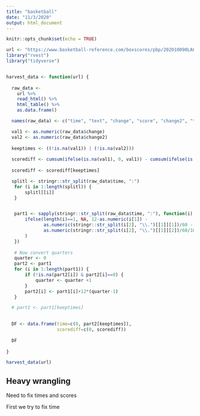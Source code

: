 ```yaml
---
title: "basketball"
date: "11/3/2020"
output: html_document
---
```


```r
knitr::opts_chunk$set(echo = TRUE)
```

```r
url <- "https://www.basketball-reference.com/boxscores/pbp/202010090LAL.html"
library("rvest")
library("tidyverse")


harvest_data <- function(url) {
    
  raw_data <-
    url %>% 
    read_html() %>% 
    html_table() %>% 
    as.data.frame()

  names(raw_data) <- c("time", "text", "change", "score", "change2", "text2")

  val1 <- as.numeric(raw_data$change) 
  val2 <- as.numeric(raw_data$change2)
   
  keeptimes <- ((!is.na(val1)) | (!is.na(val2)))
   
  scorediff <- cumsum(ifelse(is.na(val1), 0, val1)) - cumsum(ifelse(is.na(val2), 0, val2))
   
  scorediff <- scorediff[keeptimes]

  splitl <- stringr::str_split(raw_data$time, ":")
   for (i in 1:length(splitl)) {
       splitl[[i]]
   }


   part1 <- sapply(stringr::str_split(raw_data$time, ":"), function(i) {
       ifelse(length(i)==1, NA, 12-as.numeric(i[1]) -
              as.numeric(stringr::str_split(i[2], "\\.")[[1]][1])/60 -
              as.numeric(stringr::str_split(i[2], "\\.")[[1]][2])/60/100
       )
   })
   
   # Now convert quarters
   quarter <- 0
   part2 <- part1
   for (i in 1:length(part1)) {
       if (!is.na(part2[i]) & part2[i]==0) {
           quarter <- quarter +1
       }
       part2[i] <- part1[i]+12*(quarter-1)
   }

  # part1 <- part1[keeptimes]
   

  DF <- data.frame(time=c(0, part2[keeptimes]), 
                   scorediff=c(0, scorediff))
  
  DF
  
}

harvest_data(url)

```


## Heavy wrangling

Need to fix times and scores

First we try to fix time
```r
```


